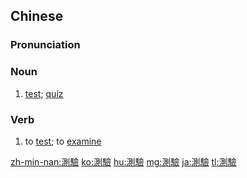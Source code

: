 {{also|测验}}
==Chinese==
{{zh-forms|s=测验}}

===Pronunciation===
{{zh-pron
|m=cèyàn
|c=cak1 jim6
|mn=chhek-giām
|cat=n,v
}}

===Noun===
{{zh-noun}}

# {{lb|zh|Elementary Mandarin}} [[test]]; [[quiz]]

===Verb===
{{zh-verb}}

# {{lb|zh|Elementary Mandarin}} to [[test]]; to [[examine]]

[[zh-min-nan:測驗]]
[[ko:測驗]]
[[hu:測驗]]
[[mg:測驗]]
[[ja:測驗]]
[[tl:測驗]]